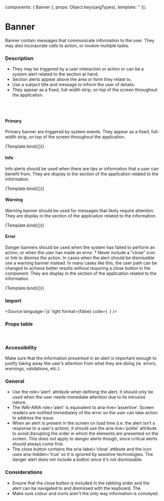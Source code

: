 

<Meta 
  title="Components/Banner"
  component={Banner}
/>

  components: { Banner },
  props:      Object.keys(argTypes),
  template:   '<Banner v-bind="$props" />'
});


# Banner

Banner contain messages that communicate information to the user. They may also incorporate calls to action, or involve multiple tasks.

### Description
- They may be triggered by a user interaction or action or can be a system alert related to the section at hand.
- Section alerts appear above the area or form they relate to.
- Use a subject title and message to inform the user of details.
- They appear as a fixed, full-width strip, on top of the screen throughout the application.
<br/>


<br/>

#### Primary

Primary banner are triggered by system events. They appear as a fixed, full-width strip, on top of the screen throughout the application.

<Canvas>
  <Story
    name="Primary"
    args={{
      label:    'Your account has been successfully migrated to the new user interface.',
      closable: true,
      color:    'primary',
    }}>
    {Template.bind({})}
  </Story>
</Canvas>

#### Info
Info alerts should be used when there are tips or information that a user can benefit from. They are display in the section of the application related to the information.

<Canvas>
  <Story
    name="Info"
    args={{
      label:    'The new Patch Finder 2.0 will be released soon.',
      closable: true,
      color:    'info',
    }}>
    {Template.bind({})}
  </Story>
</Canvas>

#### Warning
Warning banner should be used for messages that likely require attention. They are display in the section of the application related to the information.

<Canvas>
  <Story
    name="Warning"
    args={{
      label:    'Your browser is outdated. For a better experience consider upgrading it to the latest version available.',
      closable: true,
      color:    'warning',
    }}>
    {Template.bind({})}
  </Story>
</Canvas>

#### Error
Danger banners should be used when the system has failed to perform an action, or when the user has made an error. * Never include a "close" icon or link to dismiss the action. In cases when the alert should be dismissible use a warning banner instead. In many cases like this, the user path can be changed to achieve better results without requiring a close button in the component. They are display in the section of the application related to the information.

<Canvas>
  <Story
    name="Error"
    args={{
      label:    'The connection has been lost. Check your connection and refresh this page.',
      closable: false,
      color:    'error',
    }}>
    {Template.bind({})}
  </Story>
</Canvas>

<br/>

### Import

<Source
  language='js'
  light
  format={false}
  code={`
  `}
/>

### Props table

<ArgsTable of={Banner} />

<br/>

### Accessibility
Make sure that the information presented in an alert is important enough to justify taking away the user’s attention from what they are doing (ie. errors, warnings, validations, etc.).

### General
- Use the role='alert' attribute when defining the alert. It should only be used when the user needs immediate attention due to its intrusive nature.
- The WAI-ARIA role='alert' is equivalent to aria-live='assertive'. Screen readers are notified immediately of the error so the user can take action to address the issue.
- When an alert is present in the screen on load time (i.e. the alert isn't a response to a user's action), it should use the aria-live='polite' attribute to avoid disrupting the order in which the elements are presented on the screen. This does not apply to danger alerts though, since critical alerts should always come first.
- The close button contains the aria-label='close' attibute and the icon uses aria-hidden='true' so it is ignored by assistive technologies. The danger alert does not include a button since it's not dismissable.

### Considerations
- Ensure that the close button is included in the tabbing order and the alert can be navigated to and dismissed with the keyboard. The
- Make sure colour and icons aren't the only way information is conveyed.